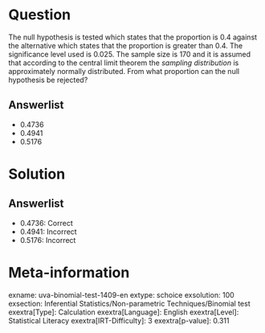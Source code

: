 Question
========

The null hypothesis is tested which states that the proportion is 0.4 against the alternative which states that the proportion is greater than 0.4. The significance level used is 0.025. The sample size is 170 and it is assumed that according to the central limit theorem the *sampling distribution* is approximately normally distributed. From what proportion can the null hypothesis be rejected?

Answerlist
----------

* 0.4736
* 0.4941
* 0.5176

Solution
========

Answerlist
----------

* 0.4736: Correct
* 0.4941: Incorrect
* 0.5176: Incorrect

Meta-information
================
exname: uva-binomial-test-1409-en
extype: schoice
exsolution: 100
exsection: Inferential Statistics/Non-parametric Techniques/Binomial test
exextra[Type]: Calculation
exextra[Language]: English
exextra[Level]: Statistical Literacy
exextra[IRT-Difficulty]: 3
exextra[p-value]: 0.311
